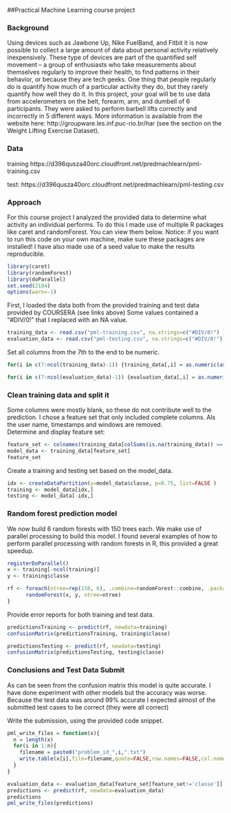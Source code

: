 ##Practical Machine Learning course project

### Background

Using devices such as Jawbone Up, Nike FuelBand, and Fitbit it is now possible to collect a large amount of data about personal activity relatively inexpensively. These type of devices are part of the quantified self movement – a group of enthusiasts who take measurements about themselves regularly to improve their health, to find patterns in their behavior, or because they are tech geeks. One thing that people regularly do is quantify how much of a particular activity they do, but they rarely quantify how well they do it. In this project, your goal will be to use data from accelerometers on the belt, forearm, arm, and dumbell of 6 participants. They were asked to perform barbell lifts correctly and incorrectly in 5 different ways. More information is available from the website here: http://groupware.les.inf.puc-rio.br/har (see the section on the Weight Lifting Exercise Dataset). 

### Data 

training https://d396qusza40orc.cloudfront.net/predmachlearn/pml-training.csv

test: https://d396qusza40orc.cloudfront.net/predmachlearn/pml-testing.csv

### Approach

For this course project I analyzed the provided data to determine what activity an individual performs.
To do this I made use of multiple R packages like caret and randomForest. You can view them below. Notice: if you want to run this code on your own machine, make sure these packages are installed! 
I have also made use of a seed value to make the results reproducible.


```r
library(caret)
library(randomForest)
library(doParallel)
set.seed(2104)
options(warn=-1)
```

First, I loaded the data both from the provided training and test data provided by COURSERA (see links above)
Some values contained a "#DIV/0!" that I replaced with an NA value.

```r
training_data <- read.csv("pml-training.csv", na.strings=c("#DIV/0!") )
evaluation_data <- read.csv("pml-testing.csv", na.strings=c("#DIV/0!") )
```

Set all columns from the 7th to the end to be numeric.

```r
for(i in c(7:ncol(training_data)-1)) {training_data[,i] = as.numeric(as.character(training_data[,i]))}

for(i in c(7:ncol(evaluation_data)-1)) {evaluation_data[,i] = as.numeric(as.character(evaluation_data[,i]))}
```

### Clean training data and split it
Some columns were mostly blank, so these do not contribute well to the prediction.  I chose a feature
set that only included complete columns.  Als the user name, timestamps and windows are removed.  
Determine and display feature set:

```r
feature_set <- colnames(training_data[colSums(is.na(training_data)) == 0])[-(1:7)]
model_data <- training_data[feature_set]
feature_set
```

Create a training and testing set based on the model_data.

```r
idx <- createDataPartition(y=model_data$classe, p=0.75, list=FALSE )
training <- model_data[idx,]
testing <- model_data[-idx,]
```

### Random forest prediction model

We now build 6 random forests with 150 trees each. We make use of parallel processing to build this
model. I found several examples of how to perform parallel processing with random forests in R, this
provided a great speedup.

```r
registerDoParallel()
x <- training[-ncol(training)]
y <- training$classe

rf <- foreach(ntree=rep(150, 6), .combine=randomForest::combine, .packages='randomForest') %dopar% {
      randomForest(x, y, ntree=ntree) 
}
```

Provide error reports for both training and test data.
```r
predictionsTraining <- predict(rf, newdata=training)
confusionMatrix(predictionsTraining, training$classe)

predictionsTesting <- predict(rf, newdata=testing)
confusionMatrix(predictionsTesting, testing$classe)
```

### Conclusions and Test Data Submit

As can be seen from the confusion matrix this model is quite accurate. I have done experiment with other models but the accuracy was worse. Because the test data was around 99% accurate I expected almost of the submitted test cases to be correct (they 
were all correct)

Write the submission, using the provided code snippet.

```r
pml_write_files = function(x){
  n = length(x)
  for(i in 1:n){
    filename = paste0("problem_id_",i,".txt")
    write.table(x[i],file=filename,quote=FALSE,row.names=FALSE,col.names=FALSE)
  }
}

evaluation_data <- evaluation_data[feature_set[feature_set!='classe']]
predictions <- predict(rf, newdata=evaluation_data)
predictions
pml_write_files(predictions)
```
